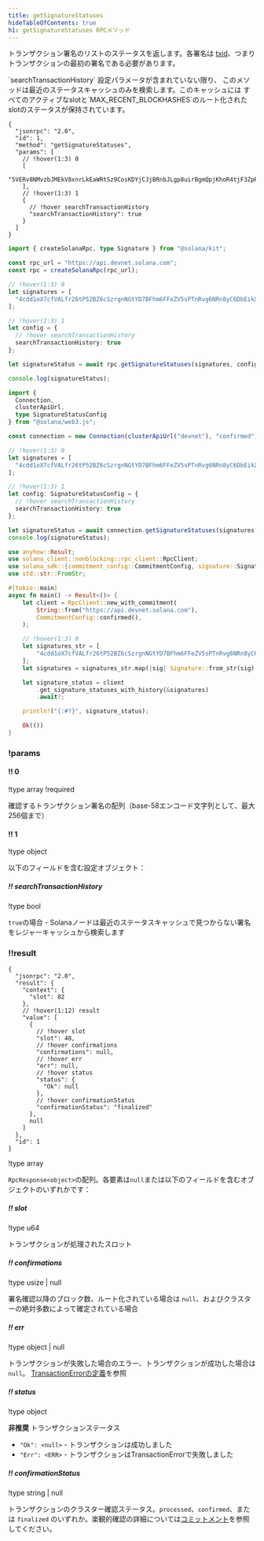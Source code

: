 ```yaml
---
title: getSignatureStatuses
hideTableOfContents: true
h1: getSignatureStatuses RPCメソッド
---
```


トランザクション署名のリストのステータスを返します。各署名は
[txid](/docs/references/terminology#transaction-id)、つまりトランザクションの最初の署名である必要があります。

<Callout type="info">
  `searchTransactionHistory` 設定パラメータが含まれていない限り、
  このメソッドは最近のステータスキャッシュのみを検索します。このキャッシュには
  すべてのアクティブなslotと`MAX_RECENT_BLOCKHASHES`のルート化されたslotのステータスが保持されています。
</Callout>

<APIMethod>

```jsonc !!request curl
{
  "jsonrpc": "2.0",
  "id": 1,
  "method": "getSignatureStatuses",
  "params": [
    // !hover(1:3) 0
    [
      "5VERv8NMvzbJMEkV8xnrLkEaWRtSz9CosKDYjCJjBRnbJLgp8uirBgmQpjKhoR4tjF3ZpRzrFmBV6UjKdiSZkQUW"
    ],
    // !hover(1:3) 1
    {
      // !hover searchTransactionHistory
      "searchTransactionHistory": true
    }
  ]
}
```

```ts !!request title="Kit"
import { createSolanaRpc, type Signature } from "@solana/kit";

const rpc_url = "https://api.devnet.solana.com";
const rpc = createSolanaRpc(rpc_url);

// !hover(1:3) 0
let signatures = [
  "4cdd1oX7cfVALfr26tP52BZ6cSzrgnNGtYD7BFhm6FFeZV5sPTnRvg6NRn8yC6DbEikXcrNChBM5vVJnTgKhGhVu" as unknown as Signature
];

// !hover(1:3) 1
let config = {
  // !hover searchTransactionHistory
  searchTransactionHistory: true
};

let signatureStatus = await rpc.getSignatureStatuses(signatures, config).send();

console.log(signatureStatus);
```

```ts !!request title="web3.js"
import {
  Connection,
  clusterApiUrl,
  type SignatureStatusConfig
} from "@solana/web3.js";

const connection = new Connection(clusterApiUrl("devnet"), "confirmed");

// !hover(1:3) 0
let signatures = [
  "4cdd1oX7cfVALfr26tP52BZ6cSzrgnNGtYD7BFhm6FFeZV5sPTnRvg6NRn8yC6DbEikXcrNChBM5vVJnTgKhGhVu"
];

// !hover(1:3) 1
let config: SignatureStatusConfig = {
  // !hover searchTransactionHistory
  searchTransactionHistory: true
};

let signatureStatus = await connection.getSignatureStatuses(signatures, config);
console.log(signatureStatus);
```

```rs !!request title="Rust"
use anyhow::Result;
use solana_client::nonblocking::rpc_client::RpcClient;
use solana_sdk::{commitment_config::CommitmentConfig, signature::Signature};
use std::str::FromStr;

#[tokio::main]
async fn main() -> Result<()> {
    let client = RpcClient::new_with_commitment(
        String::from("https://api.devnet.solana.com"),
        CommitmentConfig::confirmed(),
    );

    // !hover(1:3) 0
    let signatures_str = [
        "4cdd1oX7cfVALfr26tP52BZ6cSzrgnNGtYD7BFhm6FFeZV5sPTnRvg6NRn8yC6DbEikXcrNChBM5vVJnTgKhGhVu",
    ];
    let signatures = signatures_str.map(|sig| Signature::from_str(sig).unwrap());

    let signature_status = client
        .get_signature_statuses_with_history(&signatures)
        .await?;

    println!("{:#?}", signature_status);

    Ok(())
}
```

### !params

#### !! 0

!type array !required

確認するトランザクション署名の配列（base-58エンコード文字列として、最大256個まで）

#### !! 1

!type object

以下のフィールドを含む設定オブジェクト：

##### !! searchTransactionHistory

!type bool

`true`の場合 -
Solanaノードは最近のステータスキャッシュで見つからない署名をレジャーキャッシュから検索します

### !!result

```jsonc !response
{
  "jsonrpc": "2.0",
  "result": {
    "context": {
      "slot": 82
    },
    // !hover(1:12) result
    "value": [
      {
        // !hover slot
        "slot": 48,
        // !hover confirmations
        "confirmations": null,
        // !hover err
        "err": null,
        // !hover status
        "status": {
          "Ok": null
        },
        // !hover confirmationStatus
        "confirmationStatus": "finalized"
      },
      null
    ]
  },
  "id": 1
}
```

!type array

`RpcResponse<object>`の配列。各要素は`null`または以下のフィールドを含むオブジェクトのいずれかです：

##### !! slot

!type u64

トランザクションが処理されたスロット

##### !! confirmations

!type usize | null

署名確認以降のブロック数、ルート化されている場合は
`null`、およびクラスターの絶対多数によって確定されている場合

##### !! err

!type object | null

トランザクションが失敗した場合のエラー、トランザクションが成功した場合は
`null`。
[TransactionErrorの定義](https://github.com/anza-xyz/solana-sdk/blob/50dfbd088c51b7229c67d432d8c8801dafaa7904/transaction-error/src/lib.rs#L15)を参照

##### !! status

!type object

**非推奨** トランザクションステータス

- `"Ok": <null>` - トランザクションは成功しました
- `"Err": <ERR>` - トランザクションはTransactionErrorで失敗しました

##### !! confirmationStatus

!type string | null

トランザクションのクラスター確認ステータス。`processed`、`confirmed`、または
`finalized`
のいずれか。楽観的確認の詳細については[コミットメント](/docs/rpc/#configuring-state-commitment)を参照してください。

</APIMethod>
